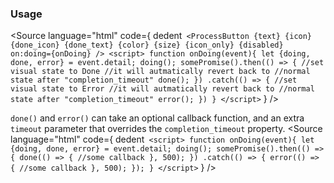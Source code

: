 
<Version />
<Description markdown={dedent`
# ProcessButton
## Process Button with properties.
`}/>

<Meta of={ButtonStories} />
<Canvas of={ButtonStories.Main} />
<Controls />

### Usage
<Source
  language="html"
  code={
    dedent`
    <ProcessButton
      {text}
      {icon}
      {done_icon}
      {done_text}
      {color}
      {size}
      {icon_only}
      {disabled}
      on:doing={onDoing}
    />
    <script>
      function onDoing(event){
        let {doing, done, error} = event.detail;
        doing();
        somePromise().then(() => {
          //set visual state to Done
          //it will autmatically revert back to
          //normal state after "completion_timeout"
          done();
        })
        .catch(() => {
          //set visual state to Error
          //it will autmatically revert back to
          //normal state after "completion_timeout"
          error();
        })
      }
    </script>`
  }
/>

`done()` and `error()` can take an optional callback function, and an extra `timeout` parameter that overrides the `completion_timeout` property.
<Source
  language="html"
  code={
    dedent`
    <script>
      function onDoing(event){
        let {doing, done, error} = event.detail;
        doing();
        somePromise().then(() => {
          done(() => {
            //some callback
          }, 500);
        })
        .catch(() => {
          error(() => {
            //some callback
          }, 500);
        });
      }
    </script>`
  }
/>
